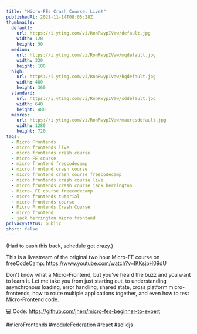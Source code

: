 ```yaml
---
title: "Micro-FEs Crash Course: Live!"
publishedAt: 2021-11-14T08:05:28Z
thumbnails:
  default:
    url: https://i.ytimg.com/vi/RonRwypIVaw/default.jpg
    width: 120
    height: 90
  medium:
    url: https://i.ytimg.com/vi/RonRwypIVaw/mqdefault.jpg
    width: 320
    height: 180
  high:
    url: https://i.ytimg.com/vi/RonRwypIVaw/hqdefault.jpg
    width: 480
    height: 360
  standard:
    url: https://i.ytimg.com/vi/RonRwypIVaw/sddefault.jpg
    width: 640
    height: 480
  maxres:
    url: https://i.ytimg.com/vi/RonRwypIVaw/maxresdefault.jpg
    width: 1280
    height: 720
tags:
  - Micro Frontends
  - micro frontends live
  - micro frontends crash course
  - Micro-FE course
  - micro frontend freecodecamp
  - micro frontend crash course
  - micro frontend crash course freecodecamp
  - micro frontends crash course live
  - micro frontends crash course jack herrington
  - Micro- FE course freecodecamp
  - micro frontends tutorial
  - micro frontends course
  - Micro Frontends Crash Course
  - micro frontend
  - jack herrington micro frontend
privacyStatus: public
short: false
---
```

  
  (Had to push this back, schedule got crazy.)

This is a livestream of the original two hour Micro-FE course on freeCodeCamp: https://www.youtube.com/watch?v=lKKsjpH09dU

Don't know what a Micro-Frontend, but you've heard the buzz and you want to learn it. Let me take you from just starting out, to understanding asynchronous loading, error handling, shared state, cross platform micro-frontends, how to route multiple applications together, and even how to test Micro-Frontend code.

💻 Code: https://github.com/jherr/micro-fes-beginner-to-expert

#microFrontends #moduleFederation #react #solidjs
  
